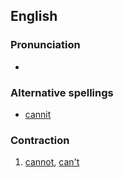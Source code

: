 ==English==

===Pronunciation===
*{{a|Geordie}} {{IPA|/kænɛt/}}

===Alternative spellings===
*[[cannit]]

===Contraction===
{{en-cont}}

# {{Geordie}} [[cannot]], [[can't]]